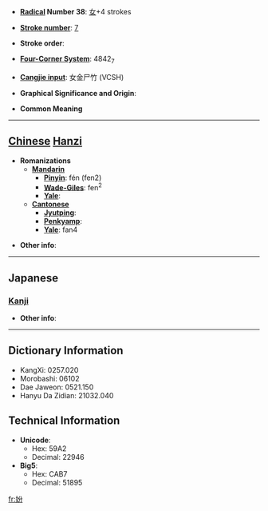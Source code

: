 * '''[[Wiktionary:Chinese radical index| Radical]] Number 38''': [[Wiktionary:Chinese radical index 女|女]]+4 strokes

* '''[[Wiktionary:Chinese total strokes index|Stroke number]]''': [[Wiktionary:Chinese total strokes index 7|7]]

* '''Stroke order''': 

* '''[[Wiktionary:Chinese four corner index|Four-Corner System]]''': 4842<sub>7</sub>

* '''[[Wiktionary:Chinese Cangjie index|Cangjie input]]''': 女金尸竹 (VCSH)

* '''Graphical Significance and Origin''': 

* '''Common Meaning'''

----

== [[Chinese]] [[Hanzi]] ==

* '''Romanizations'''
** '''[[Mandarin]]'''
*** '''[[Pinyin]]''': fén (fen2)
*** '''[[Wade-Giles]]''': fen<sup>2</sup>
*** '''[[Yale]]''': 
** '''[[Cantonese]]'''
*** '''[[Jyutping]]''':
*** '''[[Penkyamp]]''': 
*** '''[[Yale]]''': fan4

* '''Other info''': 

----

==Japanese==
===[[Kanji]]===
{{kanji|on readings=[[ふん]] (fun), [[ぶん]] (bun)|kun readings=}}

* '''Other info''':  

----

== Dictionary Information ==

* KangXi: 0257.020
* Morobashi: 06102
* Dae Jaweon: 0521.150
* Hanyu Da Zidian: 21032.040

== Technical Information ==

* '''Unicode''':
** Hex: 59A2
** Decimal: 22946
* '''Big5''':
** Hex: CAB7
** Decimal: 51895

[[fr:妢]]